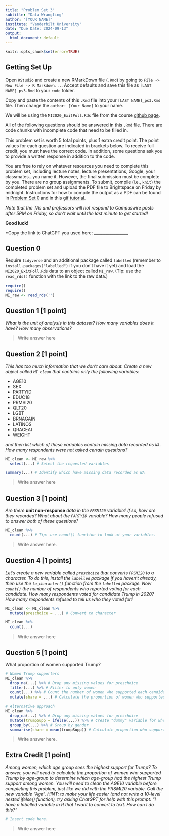 ```yaml
---
title: "Problem Set 3"
subtitle: "Data Wrangling"
author: "[YOUR NAME]"
institute: "Vanderbilt University"
date: "Due Date: 2024-09-13"
output:
  html_document: default
---
```


```r
knitr::opts_chunk$set(error=TRUE)
```


## Getting Set Up

Open `RStudio` and create a new RMarkDown file (`.Rmd`) by going to `File -> New File -> R Markdown...`.
Accept defaults and save this file as `[LAST NAME]_ps3.Rmd` to your `code` folder.

Copy and paste the contents of this `.Rmd` file into your `[LAST NAME]_ps3.Rmd` file. Then change the `author: [Your Name]` to your name.

We will be using the `MI2020_ExitPoll.Rds` file from the course [github page](https://github.com/jbisbee1/DS1000_F2024/blob/main/data/MI2020_ExitPoll.Rds).

All of the following questions should be answered in this `.Rmd` file. There are code chunks with incomplete code that need to be filled in. 

This problem set is worth 5 total points, plus 1 extra credit point. The point values for each question are indicated in brackets below. To receive full credit, you must have the correct code. In addition, some questions ask you to provide a written response in addition to the code.

You are free to rely on whatever resources you need to complete this problem set, including lecture notes, lecture presentations, Google, your classmates...you name it. However, the final submission must be complete by you. There are no group assignments. To submit, compile (i.e., `knit`) the completed problem set and upload the PDF file to Brightspace on Friday by midnight. Instructions for how to compile the output as a PDF can be found in [Problem Set 0](https://github.com/jbisbee1/DS1000_F2024/blob/main/Psets/ds1000_pset_0.pdf) and in this [gif tutorial](https://github.com/jbisbee1/DS1000_F2024/blob/main/Psets/save_as_pdf.gif). 

*Note that the TAs and professors will not respond to Campuswire posts after 5PM on Friday, so don't wait until the last minute to get started!*

**Good luck!**

*Copy the link to ChatGPT you used here: _________________



## Question 0
Require `tidyverse` and an additional package called `labelled` (remember to `install.packages("labelled")` if you don't have it yet) and load the `MI2020_ExitPoll.Rds` data to an object called `MI_raw`. (Tip: use the `read_rds()` function with the link to the raw data.)

```r
require()
require()
MI_raw <- read_rds('') 
```


## Question 1 [1 point]
*What is the unit of analysis in this dataset? How many variables does it have? How many observations?*

> Write answer here

## Question 2 [1 point]
*This has too much information that we don't care about. Create a new object called `MI_clean` that contains only the following variables:*

* AGE10
* SEX
* PARTYID
* EDUC18
* PRMSI20
* QLT20
* LGBT
* BRNAGAIN
* LATINOS
* QRACEAI
* WEIGHT

*and then list which of these variables contain missing data recorded as `NA`. How many respondents were not asked certain questions?*
```r
MI_clean <- MI_raw %>% 
  select(...) # Select the requested variables

summary(...) # Identify which have missing data recorded as NA
```

> Write answer here

## Question 3 [1 point]
*Are there* **unit non-response** *data in the `PRSMI20` variable? If so, how are they recorded? What about the `PARTYID` variable? How many people refused to answer both of these questions?*

```r
MI_clean %>%
  count(...) # Tip: use count() function to look at your variables.
```

> Write answer here.

## Question 4 [1 points]
*Let's create a new variable called `preschoice` that converts `PRSMI20` to a character. To do this, install the `labelled` package if you haven't already, then use the `to_character()` function from the `labelled` package. Now `count()` the number of respondents who reported voting for each candidate. How many respondents voted for candidate Trump in 2020? How many respondents refused to tell us who they voted for?*
```r
MI_clean <- MI_clean %>%
  mutate(preschoice = ...) # Convert to character

MI_clean %>%
  count(...)
```

> Write answer here


## Question 5 [1 point]
What proportion of women supported Trump?

```r
# Women Trump supporters
MI_clean %>%
  drop_na(...) %>% # Drop any missing values for preschoice
  filter(...) %>% # Filter to only women
  count(...) %>% # Count the number of women who supported each candidate
  mutate(share = ...) # Calculate the proportion of women who supported Trump

# Alternative approach
MI_clean %>%
  drop_na(...) %>% # Drop any missing values for preschoice
  mutate(trumpSupp = ifelse(...)) %>% # Create "dummy" variable for whether the person voted for Trump or not that is either 1 (they voted for Trump) or 0
  group_by(...) %>% # Group by gender
  summarise(share = mean(trumpSupp)) # Calculate proportion who supported Trump
```

> Write answer here.


## Extra Credit [1 point]
*Among women, which age group sees the highest support for Trump? To answer, you will need to calculate the proportion of women who supported Trump by age-group to determine which age-group had the highest Trump support among women. You will need to clean the AGE10 variable before completing this problem, just like we did with the PRSMI20 variable. Call the new variable "Age". HINT: to make your life easier (and not write a 10-level nested ifelse() function), try asking ChatGPT for help with this prompt: "I have a labelled variable in R that I want to convert to text. How can I do this?"*

```r
# Insert code here.
```

> Write answer here